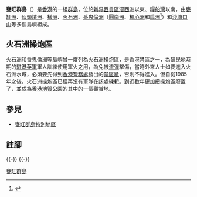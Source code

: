 '''甕缸群島'''（{{lang-en|Ung Kong Islands}}）是[[香港|香港]]的一組[[群島|群島]]，位於[[新界|新界]][[西貢區|西貢區]][[滘西洲|滘西洲]]以東、[[糧船灣|糧船灣]]以南，由[[甕缸洲|甕缸洲]]、[[伙頭墳洲|伙頭墳洲]]、[[橫洲_(西貢)|橫洲]]、[[火石洲|火石洲]]、[[番鬼倫洲|番鬼倫洲]]（[[圓崗洲|圓崗洲]]、[[棟心洲|棟心洲]]和[[扁洲|扁洲]]<ref>{{Cite web |url=http://www.hiking.com.hk/cgi-bin/discus/show.cgi?tpc=2192&post=210085#POST210085 |title=1980年1:20000地圖 |access-date=2009-12-01 |archive-date=2017-03-05 |archive-url=https://web.archive.org/web/20170305083545/http://www.hiking.com.hk/cgi-bin/discus/show.cgi?tpc=2192&post=210085#POST210085 |dead-url=no }}</ref>）和[[沙塘口山|沙塘口山]]等多個島嶼組成。

== 火石洲操炮區 ==
火石洲和番鬼倫洲等島嶼曾一度列為[[火石洲操炮區|火石洲操炮區]]，是[[香港禁區|香港禁區]]之一，為殖民地時期的[[駐港英軍|駐港英軍]]軍人訓練使用軍火之用，為免被[[流彈|流彈]]擊傷，當時外來人士如要進入火石洲水域，必須要先得到[[香港警務處|香港警務處]]發出的[[禁區紙|禁區紙]]，否則不得進入。但自從1985年之後，火石洲操炮區已經再沒有軍隊在該處練耙。到近數年更加把操炮區廢置了，並成為[[香港地質公園|香港地質公園]]的其中的一個觀賞地。

==參見==
*[[甕缸群島特別地區|甕缸群島特別地區]]

==註腳==
<references/>

{{HK-geo-stub}}

{{-}}
{{西貢區}}
{{-}}
{{香港島嶼}}

[[Category:甕缸群島|]]